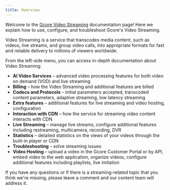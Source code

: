---
title: Overview
---

Welcome to the [Gcore Video Streaming](https://gcore.com/streaming-platform) documentation page! Here we explain how to use, configure, and troubleshoot Gcore's Video Streaming.

Video Streaming is a service that transcodes media content, such as videos, live streams, and group video calls, into appropriate formats for fast and reliable delivery to millions of viewers worldwide.

From the left-side menu, you can access in-depth documentation about Video Streaming:

  * **AI Video Services** – advanced video processing features for both video on demand (VOD) and live streaming
  * **Billing** – how the Video Streaming and additional features are billed
  * **Codecs and Protocols** – initial parameters accepted, transcoded content parameters, adaptive streaming, low latency streaming
  * **Extra features** – additional features for live streaming and video hosting, configuration
  * **Interaction with CDN** – how the service for streaming video content interacts with CDN
  * **Live Streaming** – manage live streams, configure additional features including restreaming, multicamera, recording, DVR
  * **Statistics** – detailed statistics on the views of your videos through the built-in player or CDN
  * **Troubleshooting** – solve streaming issues
  * **Video Hosting** – upload a video in the Gcore Customer Portal or by API, embed video to the web application, organize videos, configure additional features including playlists, live imitation


If you have any questions or if there is a streaming-related topic that you think we're missing, please leave a comment and our content team will address it.